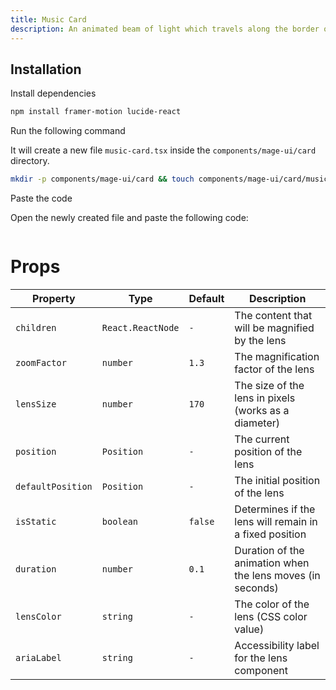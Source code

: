 ```yaml
---
title: Music Card
description: An animated beam of light which travels along the border of its container.
---
```


<ComponentPreview name="card-music-card--docs" />

## Installation

<Steps>
<Step>Install dependencies</Step>

```bash
npm install framer-motion lucide-react
```

<Step>Run the following command</Step>

It will create a new file `music-card.tsx` inside the `components/mage-ui/card` directory.

```bash 
mkdir -p components/mage-ui/card && touch components/mage-ui/card/music-card.tsx
```

<Step>Paste the code</Step> 

Open the newly created file and paste the following code:

```jsx file=<rootDir>/mage-ui/card/music-card.tsx

```
</Steps>


# Props

| Property          | Type               | Default | Description                                            |
|------------------|------------------|---------|--------------------------------------------------------|
| `children`       | `React.ReactNode` | `-`     | The content that will be magnified by the lens        |
| `zoomFactor`     | `number`          | `1.3`   | The magnification factor of the lens                  |
| `lensSize`       | `number`          | `170`   | The size of the lens in pixels (works as a diameter)  |
| `position`       | `Position`        | `-`     | The current position of the lens                      |
| `defaultPosition` | `Position`       | `-`     | The initial position of the lens                      |
| `isStatic`       | `boolean`         | `false` | Determines if the lens will remain in a fixed position |
| `duration`       | `number`          | `0.1`   | Duration of the animation when the lens moves (in seconds) |
| `lensColor`      | `string`          | `-`     | The color of the lens (CSS color value)               |
| `ariaLabel`      | `string`          | `-`     | Accessibility label for the lens component            |

